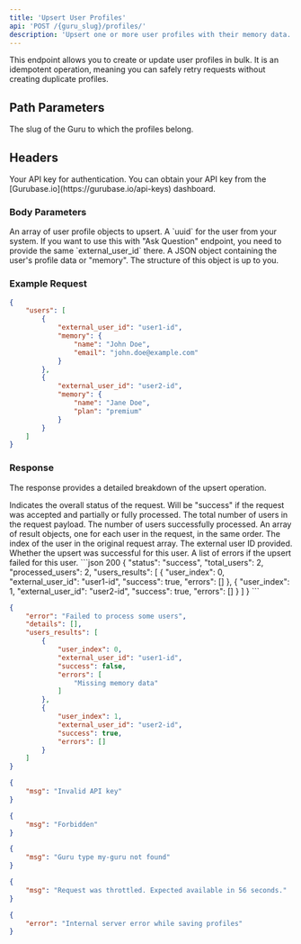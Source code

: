```yaml
---
title: 'Upsert User Profiles'
api: 'POST /{guru_slug}/profiles/'
description: 'Upsert one or more user profiles with their memory data.'
---
```


This endpoint allows you to create or update user profiles in bulk. It is an idempotent operation, meaning you can safely retry requests without creating duplicate profiles.

## Path Parameters

<ParamField path="guru_slug" type="string" required>
  The slug of the Guru to which the profiles belong.
</ParamField>

## Headers

<ParamField header="x-api-key" type="string" required>
  Your API key for authentication. You can obtain your API key from the [Gurubase.io](https://gurubase.io/api-keys) dashboard.
</ParamField>

### Body Parameters

<ParamField body="users" type="object[]" required>
  An array of user profile objects to upsert.
  <Expandable title="User Object Properties">
    <ParamField body="external_user_id" type="string" required>
      A `uuid` for the user from your system. If you want to use this with "Ask Question" endpoint, you need to provide the same `external_user_id` there.
    </ParamField>
    <ParamField body="memory" type="object" required>
      A JSON object containing the user's profile data or "memory". The structure of this object is up to you.
    </ParamField>
  </Expandable>
</ParamField>


### Example Request

```json
{
    "users": [
        {
            "external_user_id": "user1-id",
            "memory": {
                "name": "John Doe",
                "email": "john.doe@example.com"
            }
        },
        {
            "external_user_id": "user2-id", 
            "memory": {
                "name": "Jane Doe",
                "plan": "premium"
            }
        }
    ]
}
```

### Response

The response provides a detailed breakdown of the upsert operation.

<ResponseField name="status" type="string">
  Indicates the overall status of the request. Will be "success" if the request was accepted and partially or fully processed.
</ResponseField>

<ResponseField name="total_users" type="number">
  The total number of users in the request payload.
</ResponseField>

<ResponseField name="processed_users" type="number">
  The number of users successfully processed.
</ResponseField>

<ResponseField name="users_results" type="array">
  An array of result objects, one for each user in the request, in the same order.
    <Expandable title="User Result Object">
        <ResponseField name="user_index" type="number">
            The index of the user in the original request array.
        </ResponseField>
        <ResponseField name="external_user_id" type="string">
            The external user ID provided.
        </ResponseField>
        <ResponseField name="success" type="boolean">
            Whether the upsert was successful for this user.
        </ResponseField>
        <ResponseField name="errors" type="array">
            A list of errors if the upsert failed for this user.
        </ResponseField>
    </Expandable>
</ResponseField>

<ResponseExample>
```json 200
{
    "status": "success",
    "total_users": 2,
    "processed_users": 2,
    "users_results": [
        {
            "user_index": 0,
            "external_user_id": "user1-id",
            "success": true,
            "errors": []
        },
        {
            "user_index": 1,
            "external_user_id": "user2-id",
            "success": true,
            "errors": []
        }
    ]
}
```

```json 400
{
    "error": "Failed to process some users",
    "details": [],
    "users_results": [
        {
            "user_index": 0,
            "external_user_id": "user1-id",
            "success": false,
            "errors": [
                "Missing memory data"
            ]
        },
        {
            "user_index": 1,
            "external_user_id": "user2-id",
            "success": true,
            "errors": []
        }
    ]
}
```

```json 401
{
    "msg": "Invalid API key"
}
```

```json 403
{
    "msg": "Forbidden"
}
```

```json 404
{
    "msg": "Guru type my-guru not found"
}
```

```json 429
{
    "msg": "Request was throttled. Expected available in 56 seconds."
}
```

```json 500
{
    "error": "Internal server error while saving profiles"
}
```
</ResponseExample>